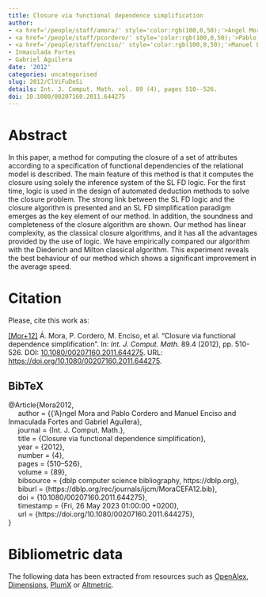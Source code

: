 ```yaml
---
title: Closure via functional dependence simplification
author:
- <a href='/people/staff/amora/' style='color:rgb(100,0,50);'>Ángel Mora</a>
- <a href='/people/staff/pcordero/' style='color:rgb(100,0,50);'>Pablo Cordero</a>
- <a href='/people/staff/enciso/' style='color:rgb(100,0,50);'>Manuel Enciso</a>
- Inmaculada Fortes
- Gabriel Aguilera
date: '2012'
categories: uncategorised
slug: 2012/ClViFuDeSi
details: Int. J. Comput. Math. vol. 89 (4), pages 510--526.
doi: 10.1080/00207160.2011.644275
---
```




# Abstract


In this paper, a method for computing the closure of a set of attributes according to a specification of functional dependencies of the relational model is described. The main feature of this method is that it computes the closure using solely the inference system of the SL FD logic. For the first time, logic is used in the design of automated deduction methods to solve the closure problem. The strong link between the SL FD logic and the closure algorithm is presented and an SL FD simplification paradigm emerges as the key element of our method. In addition, the soundness and completeness of the closure algorithm are shown. Our method has linear complexity, as the classical closure algorithms, and it has all the advantages provided by the use of logic. We have empirically compared our algorithm with the Diederich and Milton classical algorithm. This experiment reveals the best behaviour of our method which shows a significant improvement in the average speed.








# Citation
Please, cite this work as:


<a name=bib-Mora2012></a>[[Mor+12]](#cite-Mora2012) Á. Mora, P. Cordero, M. Enciso, et al. “Closure via functional dependence simplification”. In: _Int. J. Comput. Math._ 89.4 (2012), pp. 510-526. DOI: [10.1080/00207160.2011.644275](https://doi.org/10.1080%2F00207160.2011.644275). URL: [https://doi.org/10.1080/00207160.2011.644275](https://doi.org/10.1080/00207160.2011.644275).

::: {.callout-note appearance="minimal" collapse=true}

## BibTeX

@Article{Mora2012,<br>&nbsp;&nbsp;&nbsp;&nbsp;  author = {{\a'A}ngel Mora and Pablo Cordero and Manuel Enciso and Inmaculada Fortes and Gabriel Aguilera},<br>&nbsp;&nbsp;&nbsp;&nbsp;  journal = {Int. J. Comput. Math.},<br>&nbsp;&nbsp;&nbsp;&nbsp;  title = {Closure via functional dependence simplification},<br>&nbsp;&nbsp;&nbsp;&nbsp;  year = {2012},<br>&nbsp;&nbsp;&nbsp;&nbsp;  number = {4},<br>&nbsp;&nbsp;&nbsp;&nbsp;  pages = {510--526},<br>&nbsp;&nbsp;&nbsp;&nbsp;  volume = {89},<br>&nbsp;&nbsp;&nbsp;&nbsp;  bibsource = {dblp computer science bibliography, https://dblp.org},<br>&nbsp;&nbsp;&nbsp;&nbsp;  biburl = {https://dblp.org/rec/journals/ijcm/MoraCEFA12.bib},<br>&nbsp;&nbsp;&nbsp;&nbsp;  doi = {10.1080/00207160.2011.644275},<br>&nbsp;&nbsp;&nbsp;&nbsp;  timestamp = {Fri, 26 May 2023 01:00:00 +0200},<br>&nbsp;&nbsp;&nbsp;&nbsp;  url = {https://doi.org/10.1080/00207160.2011.644275},<br>}

:::



# Bibliometric data


The following data has been extracted from resources such as [OpenAlex](https://openalex.org/), [Dimensions](https://app.dimensions.ai/), [PlumX](https://www.elsevier.com/insights/metrics/plumx) or [Altmetric](https://www.altmetric.com/).

<div style="display: flex; justify-content: center; align-items: center; height: 100%;">
<span class="__dimensions_badge_embed__" data-doi="10.1080/00207160.2011.644275" data-legend="always"></span></div><script async src="https://badge.dimensions.ai/badge.js" charset="utf-8"></script>

<div style="display: flex; justify-content: center; align-items: center; height: 100%;">
<a href="https://plu.mx/plum/a/?doi=10.1080/00207160.2011.644275" class="plumx-details" data-site="plum" data-hide-when-empty="true">Closure via functional dependence simplification</a></div>

<div style="display: flex; justify-content: center; align-items: center; height: 100%;">
<script type="text/javascript" src="https://d1bxh8uas1mnw7.cloudfront.net/assets/embed.js"></script><div data-badge-type="medium-donut" class="altmetric-embed" data-badge-details="right" data-doi="10.1080/00207160.2011.644275"></div></div>


## Cites

The following graph plots the number of cites received by this work from its publication, on a yearly basis.

```r
#| echo: false
#| results: asis
#| warning: false
#| message: false
source(here::here('scripts', 'manage_publications.R'))
df <- readRDS('citation_history.rds')
plot_citation_history(df)
```



## Papers citing this work

The following is a non-exhaustive list of papers that cite this work:


<a name=bib-Belohlavek_2012></a>[[1]](#cite-Belohlavek_2012) R. Belohlavek, P. Cordero, M. Enciso, et al. “An Efficient Reasoning Method for Dependencies over Similarity and Ordinal Data”. In: _Modeling Decisions for Artificial Intelligence_. Springer Berlin Heidelberg, 2012, p. 408–419. ISBN: 9783642346200. DOI: [10.1007/978-3-642-34620-0_36](https://doi.org/10.1007%2F978-3-642-34620-0_36). URL: [http://dx.doi.org/10.1007/978-3-642-34620-0_36](http://dx.doi.org/10.1007/978-3-642-34620-0_36).

<a name=bib-Benito_Picazo_2018></a>[[2]](#cite-Benito_Picazo_2018) F. Benito-Picazo, P. Cordero, M. Enciso, et al. “Minimal generators, an affordable approach by means of massive computation”. In: _The Journal of Supercomputing_ 75.3 (Jun. 2018), p. 1350–1367. ISSN: 1573-0484. DOI: [10.1007/s11227-018-2453-z](https://doi.org/10.1007%2Fs11227-018-2453-z). URL: [http://dx.doi.org/10.1007/s11227-018-2453-z](http://dx.doi.org/10.1007/s11227-018-2453-z).

<a name=bib-Cordero_2022></a>[[3]](#cite-Cordero_2022) P. Cordero, M. Enciso, D. López-Rodríguez, et al. “fcaR, Formal Concept Analysis with R”. In: _The R Journal_ 14.1 (Jun. 2022), p. 341–361. ISSN: 2073-4859. DOI: [10.32614/rj-2022-014](https://doi.org/10.32614%2Frj-2022-014). URL: [http://dx.doi.org/10.32614/rj-2022-014](http://dx.doi.org/10.32614/rj-2022-014).

<a name=bib-Cordero_2020></a>[[4]](#cite-Cordero_2020) P. Cordero, M. Enciso, D. López, et al. “A conversational recommender system for diagnosis using fuzzy rules”. In: _Expert Systems with Applications_ 154 (Sep. 2020), p. 113449. ISSN: 0957-4174. DOI: [10.1016/j.eswa.2020.113449](https://doi.org/10.1016%2Fj.eswa.2020.113449). URL: [http://dx.doi.org/10.1016/j.eswa.2020.113449](http://dx.doi.org/10.1016/j.eswa.2020.113449).

<a name=bib-Cordero_2015></a>[[5]](#cite-Cordero_2015) P. Cordero, M. Enciso, A. Mora, et al. “Knowledge discovery in social networks by using a logic-based treatment of implications”. In: _Knowledge-Based Systems_ 87 (Oct. 2015), p. 16–25. ISSN: 0950-7051. DOI: [10.1016/j.knosys.2015.07.018](https://doi.org/10.1016%2Fj.knosys.2015.07.018). URL: [http://dx.doi.org/10.1016/j.knosys.2015.07.018](http://dx.doi.org/10.1016/j.knosys.2015.07.018).

<a name=bib-Cordero_20202></a>[[6]](#cite-Cordero_20202) P. Cordero, M. Enciso, Á. Mora, et al. “A Formal Concept Analysis Approach to Cooperative Conversational Recommendation”. In: _International Journal of Computational Intelligence Systems_ 13.1 (2020), p. 1243. ISSN: 1875-6883. DOI: [10.2991/ijcis.d.200806.001](https://doi.org/10.2991%2Fijcis.d.200806.001). URL: [http://dx.doi.org/10.2991/ijcis.d.200806.001](http://dx.doi.org/10.2991/ijcis.d.200806.001).

<a name=bib-Cordero_2014></a>[[7]](#cite-Cordero_2014) P. Cordero, M. Enciso, A. Mora, et al. “A tableaux-like method to infer all minimal keys”. In: _Logic Journal of IGPL_ 22.6 (Sep. 2014), p. 1019–1044. ISSN: 1368-9894. DOI: [10.1093/jigpal/jzu025](https://doi.org/10.1093%2Fjigpal%2Fjzu025). URL: [http://dx.doi.org/10.1093/jigpal/jzu025](http://dx.doi.org/10.1093/jigpal/jzu025).

<a name=bib-Cordero_2024></a>[[8]](#cite-Cordero_2024) P. Cordero, M. Enciso, Á. Mora, et al. “Attribute implications with unknown information based on weak Heyting algebras”. In: _Fuzzy Sets and Systems_ 490 (Aug. 2024), p. 109026. ISSN: 0165-0114. DOI: [10.1016/j.fss.2024.109026](https://doi.org/10.1016%2Fj.fss.2024.109026). URL: [http://dx.doi.org/10.1016/j.fss.2024.109026](http://dx.doi.org/10.1016/j.fss.2024.109026).

<a name=bib-Cordero_20201></a>[[9]](#cite-Cordero_20201) P. Cordero, M. Enciso, A. Mora, et al. “Parameterized simplification logic I: reasoning with implications and classes of closure operators”. In: _International Journal of General Systems_ 49.7 (Oct. 2020), p. 724–746. ISSN: 1563-5104. DOI: [10.1080/03081079.2020.1831484](https://doi.org/10.1080%2F03081079.2020.1831484). URL: [http://dx.doi.org/10.1080/03081079.2020.1831484](http://dx.doi.org/10.1080/03081079.2020.1831484).

<a name=bib-Janostik_2021></a>[[10]](#cite-Janostik_2021) R. Janostik, J. Konecny, and P. Krajča. “LinCbO: Fast algorithm for computation of the Duquenne-Guigues basis”. In: _Information Sciences_ 572 (Sep. 2021), p. 223–240. ISSN: 0020-0255. DOI: [10.1016/j.ins.2021.04.104](https://doi.org/10.1016%2Fj.ins.2021.04.104). URL: [http://dx.doi.org/10.1016/j.ins.2021.04.104](http://dx.doi.org/10.1016/j.ins.2021.04.104).

<a name=bib-Konecny_2015></a>[[11]](#cite-Konecny_2015) J. Konecny and M. Ojeda-Aciego. “On homogeneousL-bonds and heterogeneousL-bonds”. In: _International Journal of General Systems_ 45.2 (Oct. 2015), p. 160–186. ISSN: 1563-5104. DOI: [10.1080/03081079.2015.1072926](https://doi.org/10.1080%2F03081079.2015.1072926). URL: [http://dx.doi.org/10.1080/03081079.2015.1072926](http://dx.doi.org/10.1080/03081079.2015.1072926).

<a name=bib-Kr_dlo_2014></a>[[12]](#cite-Kr_dlo_2014) O. Krídlo and M. Ojeda-Aciego. “Revising the link between L-Chu correspondences and completely lattice L-ordered sets”. In: _Annals of Mathematics and Artificial Intelligence_ 72.1–2 (Apr. 2014), p. 91–113. ISSN: 1573-7470. DOI: [10.1007/s10472-014-9416-8](https://doi.org/10.1007%2Fs10472-014-9416-8). URL: [http://dx.doi.org/10.1007/s10472-014-9416-8](http://dx.doi.org/10.1007/s10472-014-9416-8).

<a name=bib-Ojeda_Hern_ndez_2024></a>[[13]](#cite-Ojeda_Hern_ndez_2024) M. Ojeda-Hernández, D. López-Rodríguez, and Á. Mora. “A Formal Concept Analysis approach to hierarchical description of malware threats”. In: _Forensic Science International: Digital Investigation_ 50 (Sep. 2024), p. 301797. ISSN: 2666-2817. DOI: [10.1016/j.fsidi.2024.301797](https://doi.org/10.1016%2Fj.fsidi.2024.301797). URL: [http://dx.doi.org/10.1016/j.fsidi.2024.301797](http://dx.doi.org/10.1016/j.fsidi.2024.301797).

<a name=bib-P_rez_G_mez_2023></a>[[14]](#cite-P_rez_G_mez_2023) F. Pérez-Gámez, P. Cordero, M. Enciso, et al. “Simplification logic for the management of unknown information”. In: _Information Sciences_ 634 (Jul. 2023), p. 505–519. ISSN: 0020-0255. DOI: [10.1016/j.ins.2023.03.015](https://doi.org/10.1016%2Fj.ins.2023.03.015). URL: [http://dx.doi.org/10.1016/j.ins.2023.03.015](http://dx.doi.org/10.1016/j.ins.2023.03.015).

<a name=bib-P_rez_G_mez_2022></a>[[15]](#cite-P_rez_G_mez_2022) F. Pérez-Gámez, D. López-Rodríguez, P. Cordero, et al. “Simplifying Implications with Positive and Negative Attributes: A Logic-Based Approach”. In: _Mathematics_ 10.4 (Feb. 2022), p. 607. ISSN: 2227-7390. DOI: [10.3390/math10040607](https://doi.org/10.3390%2Fmath10040607). URL: [http://dx.doi.org/10.3390/math10040607](http://dx.doi.org/10.3390/math10040607).

<a name=bib-Rodr_guez_Lorenzo_2017></a>[[16]](#cite-Rodr_guez_Lorenzo_2017) E. Rodríguez-Lorenzo, K. Adaricheva, P. Cordero, et al. “Formation of the D-basis from implicational systems using Simplification logic”. In: _International Journal of General Systems_ 46.5 (Jul. 2017), p. 547–568. ISSN: 1563-5104. DOI: [10.1080/03081079.2017.1349632](https://doi.org/10.1080%2F03081079.2017.1349632). URL: [http://dx.doi.org/10.1080/03081079.2017.1349632](http://dx.doi.org/10.1080/03081079.2017.1349632).

<a name=bib-Rodr_guez_Lorenzo_2018></a>[[17]](#cite-Rodr_guez_Lorenzo_2018) E. Rodríguez-Lorenzo, K. Bertet, P. Cordero, et al. “Direct-optimal basis computation by means of the fusion of simplification rules”. In: _Discrete Applied Mathematics_ 249 (Nov. 2018), p. 106–119. ISSN: 0166-218X. DOI: [10.1016/j.dam.2017.12.031](https://doi.org/10.1016%2Fj.dam.2017.12.031). URL: [http://dx.doi.org/10.1016/j.dam.2017.12.031](http://dx.doi.org/10.1016/j.dam.2017.12.031).

<a name=bib-Rodr_guez_Lorenzo_20171></a>[[18]](#cite-Rodr_guez_Lorenzo_20171) E. Rodríguez-Lorenzo, P. Cordero, M. Enciso, et al. “Canonical dichotomous direct bases”. In: _Information Sciences_ 376 (Jan. 2017), p. 39–53. ISSN: 0020-0255. DOI: [10.1016/j.ins.2016.10.004](https://doi.org/10.1016%2Fj.ins.2016.10.004). URL: [http://dx.doi.org/10.1016/j.ins.2016.10.004](http://dx.doi.org/10.1016/j.ins.2016.10.004).

<a name=bib-Rodr_guez_Jim_nez_2016></a>[[19]](#cite-Rodr_guez_Jim_nez_2016) J. M. Rodríguez‐Jiménez, P. Cordero, M. Enciso, et al. “Data mining algorithms to compute mixed concepts with negative attributes: an application to breast cancer data analysis”. In: _Mathematical Methods in the Applied Sciences_ 39.16 (Jan. 2016), p. 4829–4845. ISSN: 1099-1476. DOI: [10.1002/mma.3814](https://doi.org/10.1002%2Fmma.3814). URL: [http://dx.doi.org/10.1002/mma.3814](http://dx.doi.org/10.1002/mma.3814).

<a name=bib-Shadab_2024></a>[[20]](#cite-Shadab_2024) N. Shadab, T. Cody, A. Salado, et al. “A Systems-Theoretical Formalization of Closed Systems”. In: _IEEE Open Journal of Systems Engineering_ 2 (2024), p. 26–37. ISSN: 2771-9987. DOI: [10.1109/ojse.2024.3369070](https://doi.org/10.1109%2Fojse.2024.3369070). URL: [http://dx.doi.org/10.1109/ojse.2024.3369070](http://dx.doi.org/10.1109/ojse.2024.3369070).

